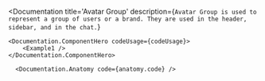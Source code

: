 

<Documentation 
    title='Avatar Group' 
    description={`Avatar Group is used to represent a group of users or a brand. They are used in the header, sidebar, and in the chat.`}
>
    <Documentation.ComponentHero codeUsage={codeUsage}>
        <Example1 />
    </Documentation.ComponentHero>

      <Documentation.Anatomy code={anatomy.code} />
    

</Documentation>


